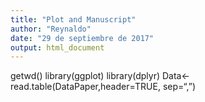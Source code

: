 ```yaml
---
title: "Plot and Manuscript"
author: "Reynaldo"
date: "29 de septiembre de 2017"
output: html_document
---
```

getwd()
library(ggplot)
library(dplyr)
Data<-read.table(DataPaper,header=TRUE, sep=",")